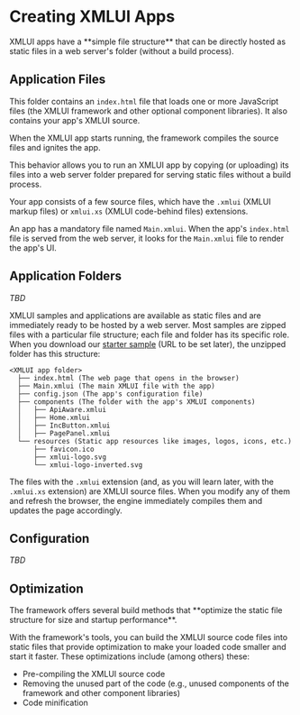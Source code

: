 
# Creating XMLUI Apps

<Callout type="info" emoji="💡">
  XMLUI apps have a **simple file structure** that can be directly hosted as static files in a web server's folder (without a build process). 
</Callout>

## Application Files

This folder contains an `index.html` file that loads one or more JavaScript files (the XMLUI framework and other optional component libraries). It also contains your app's XMLUI source.

When the XMLUI app starts running, the framework compiles the source files and ignites the app.

<Callout type="info" emoji="💡">
  This behavior allows you to run an XMLUI app by copying (or uploading) its files into a web server folder prepared for serving static files without a build process.
</Callout>

Your app consists of a few source files, which have the `.xmlui` (XMLUI markup files) or `xmlui.xs` (XMLUI code-behind files) extensions.

An app has a mandatory file named `Main.xmlui`. When the app's `index.html` file is served from the web server, it looks for the `Main.xmlui` file to render the app's UI.

## Application Folders

_TBD_

XMLUI samples and applications are available as static files and are immediately ready to be hosted by a web server. Most samples are zipped files with a particular file structure; each file and folder has its specific role. When you download our [starter sample](#) (URL to be set later), the unzipped folder has this structure:

```
<XMLUI app folder>
  ├── index.html (The web page that opens in the browser)
  ├── Main.xmlui (The main XMLUI file with the app)
  ├── config.json (The app's configuration file)
  ├── components (The folder with the app's XMLUI components)
  │   ├── ApiAware.xmlui
  │   ├── Home.xmlui
  │   ├── IncButton.xmlui
  │   ├── PagePanel.xmlui
  └── resources (Static app resources like images, logos, icons, etc.)
      ├── favicon.ico
      ├── xmlui-logo.svg
      └── xmlui-logo-inverted.svg
```

The files with the `.xmlui` extension (and, as you will learn later, with the `.xmlui.xs` extension) are XMLUI source files. When you modify any of them and refresh the browser, the engine immediately compiles them and updates the page accordingly.




## Configuration

_TBD_

## Optimization

<Callout type="info" emoji="💡">
  The framework offers several build methods that **optimize the static file structure for size and startup performance**. 
</Callout>

With the framework's tools, you can build the XMLUI source code files into static files that provide optimization to make your loaded code smaller and start it faster. These optimizations include (among others) these:
- Pre-compiling the XMLUI source code
- Removing the unused part of the code (e.g., unused components of the framework and other component libraries)
- Code minification

